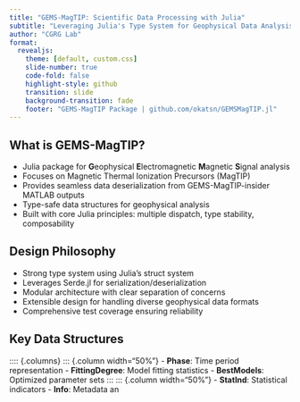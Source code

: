 ```yaml
---
title: "GEMS-MagTIP: Scientific Data Processing with Julia"
subtitle: "Leveraging Julia's Type System for Geophysical Data Analysis"
author: "CGRG Lab"
format:
  revealjs:
    theme: [default, custom.css]
    slide-number: true
    code-fold: false
    highlight-style: github
    transition: slide
    background-transition: fade
    footer: "GEMS-MagTIP Package | github.com/okatsn/GEMSMagTIP.jl"
---
```


## What is GEMS-MagTIP?

- Julia package for **G**eophysical **E**lectromagnetic **M**agnetic **S**ignal analysis
- Focuses on Magnetic Thermal Ionization Precursors (MagTIP)
- Provides seamless data deserialization from GEMS-MagTIP-insider MATLAB outputs
- Type-safe data structures for geophysical analysis
- Built with core Julia principles: multiple dispatch, type stability, composability

## Design Philosophy

- Strong type system using Julia's struct system
- Leverages Serde.jl for serialization/deserialization
- Modular architecture with clear separation of concerns
- Extensible design for handling diverse geophysical data formats
- Comprehensive test coverage ensuring reliability

## Key Data Structures

:::: {.columns}
::: {.column width="50%"}
- **Phase**: Time period representation
- **FittingDegree**: Model fitting statistics
- **BestModels**: Optimized parameter sets
:::
::: {.column width="50%"}
- **StatInd**: Statistical indicators
- **Info**: Metadata an